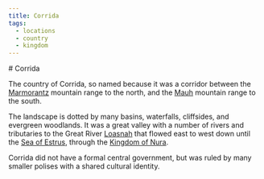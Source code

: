 ```yaml
---
title: Corrida
tags:
  - locations
  - country
  - kingdom
---
```


<Stub /># Corrida

The country of Corrida, so named because it was a corridor between the
[Marmorantz](./marmoranz.mdx) mountain range to the north, and the
[Mauh](./mauh.mdx) mountain range to the south.

The landscape is dotted by many basins, waterfalls, cliffsides, and evergreen
woodlands. It was a great valley with a number of rivers and tributaries to the
Great River [Loasnah](./loasnah.mdx) that flowed east to west down until the
[Sea of Estrus](./sea-of-estrus.mdx), through the [Kingdom of Nura](./nura.mdx).

Corrida did not have a formal central government, but was ruled by many smaller
polises with a shared cultural identity.
